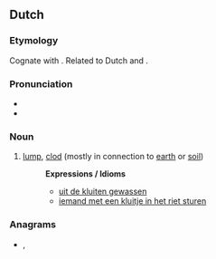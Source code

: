 ==Dutch==

===Etymology===
Cognate with {{cog|en|cloud||}}. Related to Dutch {{m|nl|kloot||ball; testicle}} and {{m|nl|klont||lump}}.

===Pronunciation===
* {{IPA|/klœy̯t/|lang=nl}}
* {{audio|Nl-kluit.ogg|Audio|lang=nl}}

===Noun===
{{nl-noun|f|-en|kluitje}}

# [[lump]], [[clod]] (mostly in connection to [[earth]] or [[soil]])
#: '''Expressions / Idioms'''
#:* [[uit de kluiten gewassen]]
#:* [[iemand met een kluitje in het riet sturen]]

===Anagrams===
* {{l|nl|kuilt}}, {{l|nl|luikt}}